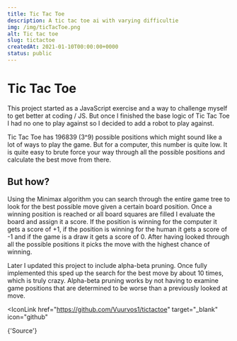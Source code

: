 ```yaml
---
title: Tic Tac Toe
description: A tic tac toe ai with varying difficultie
img: /img/ticTacToe.png
alt: Tic tac toe
slug: tictactoe
createdAt: 2021-01-10T00:00:00+0000
status: public
---
```


# Tic Tac Toe

This project started as a JavaScript exercise and a way to challenge myself to get better at coding / JS. But once I finished the base logic of Tic Tac Toe I had no one to play against so I decided to add a robot to play against.

Tic Tac Toe has 196839 (3^9) possible positions which might sound like a lot of ways to play the game. But for a computer, this number is quite low. It is quite easy to brute force your way through all the possible positions and calculate the best move from there.

<tic-tac-toe></tic-tac-toe>

## But how?

Using the Minimax algorithm you can search through the entire game tree to look for the best possible move given a certain board position.
Once a winning position is reached or all board squares are filled I evaluate the board and assign it a score. If the position is winning for the computer it gets a score of +1, if the position is winning for the human it gets a score of -1 and if the game is a draw it gets a score of 0. After having looked through all the possible positions it picks the move with the highest chance of winning.

Later I updated this project to include alpha-beta pruning. Once fully implemented this sped up the search for the best move by about 10 times, which is truly crazy. Alpha-beta pruning works by not having to examine game positions that are determined to be worse than a previously looked at move.

<IconLink
  href="https://github.com/Vuurvos1/tictactoe"
  target="_blank"
  icon="github"
>
  {'Source'}
</IconLink>
